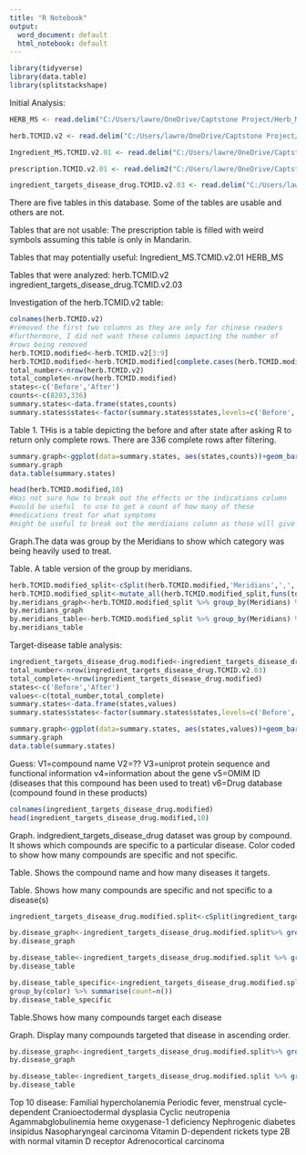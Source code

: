 ```yaml
---
title: "R Notebook"
output:
  word_document: default
  html_notebook: default
---
```

```r
library(tidyverse)
library(data.table)
library(splitstackshape)
```
Initial Analysis:

```r
HERB_MS <- read.delim("C:/Users/lawre/OneDrive/Captstone Project/Herb_MS-TCMID.v2.01/HERB_MS.txt")

herb.TCMID.v2 <- read.delim("C:/Users/lawre/OneDrive/Captstone Project/herb-TCMID.v2.01/herb-TCMID.v2.01")

Ingredient_MS.TCMID.v2.01 <- read.delim("C:/Users/lawre/OneDrive/Captstone Project/Ingredient_MS-TCMID.v2.01/Ingredient_MS-TCMID.v2.01.txt")

prescription.TCMID.v2.01 <- read.delim2("C:/Users/lawre/OneDrive/Captstone Project/prescription-TCMID.v2.01/prescription-TCMID.v2.01.txt")

ingredient_targets_disease_drug.TCMID.v2.03 <- read.delim("C:/Users/lawre/OneDrive/Captstone Project/ingredient_targets_disease_drug-TCMID.v2.03/ingredient_targets_disease_drug-TCMID.v2.03.txt", header=FALSE)

```
There are five tables in this database. Some of the tables are usable and others are not. 

Tables that are not usable:
The prescription table is filled with weird symbols assuming this table is only in Mandarin.

Tables that may potentially useful:
Ingredient_MS.TCMID.v2.01
HERB_MS

Tables that were analyzed:
herb.TCMID.v2
ingredient_targets_disease_drug.TCMID.v2.03




Investigation of the herb.TCMID.v2 table:
```r
colnames(herb.TCMID.v2)
#removed the first two columns as they are only for chinese readers
#furthermore, I did not want these columns impacting the number of
#rows being removed
herb.TCMID.modified<-herb.TCMID.v2[3:9]
herb.TCMID.modified<-herb.TCMID.modified[complete.cases(herb.TCMID.modified),]
total_number<-nrow(herb.TCMID.v2)
total_complete<-nrow(herb.TCMID.modified)
states<-c('Before','After')
counts<-c(8203,336)
summary.states<-data.frame(states,counts)
summary.states$states<-factor(summary.states$states,levels=c('Before','After'))
```
Table 1. THis is a table depicting the before and after state after asking R to return only complete rows. There are 336 complete rows after filtering. 
```r
summary.graph<-ggplot(data=summary.states, aes(states,counts))+geom_bar(stat='identity')
summary.graph
data.table(summary.states)

```


```r
head(herb.TCMID.modified,10)
#Was not sure how to break out the effects or the indications column
#would be useful  to use to get a count of how many of these
#medications treat for what symptoms
#might be useful to break out the merdiaians column as those will give us an initial idea what these mediciations target and how many target chronic problems
```


Graph.The data was group by the Meridians to show which category was being heavily used to treat. 

Table. A table version of the group by meridians.
```r
herb.TCMID.modified_split<-cSplit(herb.TCMID.modified,'Meridians',',', direction='long')
herb.TCMID.modified_split<-mutate_all(herb.TCMID.modified_split,funs(toupper))
by.meridians_graph<-herb.TCMID.modified_split %>% group_by(Meridians) %>% summarise(count=n()) %>% ggplot(aes(x=reorder(Meridians,count),count)) +geom_bar(stat='identity')+ theme(axis.text.x=element_text(angle=90,hjust=1))+ xlab('Meridians')
by.meridians_graph
by.meridians_table<-herb.TCMID.modified_split %>% group_by(Meridians) %>% summarise(count=n()) %>% arrange(count)
by.meridians_table
```

Target-disease table analysis:
```r
ingredient_targets_disease_drug.modified<-ingredient_targets_disease_drug.TCMID.v2.03[complete.cases(ingredient_targets_disease_drug.TCMID.v2.03),]
total_number<-nrow(ingredient_targets_disease_drug.TCMID.v2.03)
total_complete<-nrow(ingredient_targets_disease_drug.modified)
states<-c('Before','After')
values<-c(total_number,total_complete)
summary.states<-data.frame(states,values)
summary.states$states<-factor(summary.states$states,levels=c('Before','After'))
```

```r
summary.graph<-ggplot(data=summary.states, aes(states,values))+geom_bar(stat='identity')
summary.graph
data.table(summary.states)
```

Guess:
V1=compound name
V2=??
V3=uniprot protein sequence and functional information
v4=information about the gene
v5=OMIM ID (diseases that this compound has been used to treat)
v6=Drug database (compound found in these products)

```r
colnames(ingredient_targets_disease_drug.modified)
head(ingredient_targets_disease_drug.modified,10)
```


Graph. indgredient_targets_disease_drug dataset was group by compound. It shows which compounds are specific to a particular disease. Color coded to show how many compounds are specific and not specific.

Table. Shows the compound name and how many diseases it targets.

Table. Shows how many compounds are specific and not specific to a disease(s)
```r
ingredient_targets_disease_drug.modified.split<-cSplit(ingredient_targets_disease_drug.modified,'V5',';', direction='long')

by.disease_graph<-ingredient_targets_disease_drug.modified.split%>% group_by(V1) %>% summarise(count=n()) %>% mutate(color=ifelse(count<10,'specific','notspecific')) %>% ggplot(aes(x=reorder(V1,count),count, fill=color)) +geom_bar(stat='identity')+ xlab('compounds') + theme(axis.text.x=element_blank(),axis.ticks.x=element_blank())
by.disease_graph

by.disease_table<-ingredient_targets_disease_drug.modified.split %>% group_by(V1) %>% summarise(count=n()) %>% arrange(count)
by.disease_table

by.disease_table_specific<-ingredient_targets_disease_drug.modified.split %>% group_by(V1) %>% summarise(count=n()) %>% mutate(color=ifelse(count<10,'specific','notspecific')) %>%
group_by(color) %>% summarise(count=n())
by.disease_table_specific


```


Table.Shows how many compounds target each disease

Graph. Display many compounds targeted that disease in ascending order. 
```r

by.disease_graph<-ingredient_targets_disease_drug.modified.split%>% group_by(V5) %>% summarise(count=n()) %>% ggplot(aes(x=reorder(V5,count),count)) +geom_bar(stat='identity')+xlab('OMIM_ID')+ theme(axis.text.x=element_text(angle=90,hjust=1))
by.disease_graph

by.disease_table<-ingredient_targets_disease_drug.modified.split %>% group_by(V5) %>% summarise(count=n()) %>% arrange(count)
by.disease_table

```

Top 10 disease:
Familial hypercholanemia
Periodic fever, menstrual cycle-dependent
Cranioectodermal dysplasia
Cyclic neutropenia
Agammabglobulinemia
heme oxygenase-1 deficiency
Nephrogenic diabetes insipidus
Nasopharyngeal carcinoma
Vitamin D-dependent rickets type 2B with normal vitamin D receptor
Adrenocortical carcinoma 
